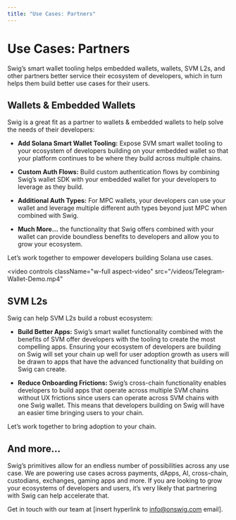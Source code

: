 ```yaml
---
title: "Use Cases: Partners"
---
```


# **Use Cases: Partners**

Swig’s smart wallet tooling helps embedded wallets, wallets, SVM L2s, and other partners better service their ecosystem of developers, which in turn helps them build better use cases for their users.

## **Wallets & Embedded Wallets**

Swig is a great fit as a partner to wallets & embedded wallets to help solve the needs of their developers:

* **Add Solana Smart Wallet Tooling:** Expose SVM smart wallet tooling to your ecosystem of developers building on your embedded wallet so that your platform continues to be where they build across multiple chains.

* **Custom Auth Flows:** Build custom authentication flows by combining Swig’s wallet SDK with your embedded wallet for your developers to leverage as they build.

* **Additional Auth Types:** For MPC wallets, your developers can use your wallet and leverage multiple different auth types beyond just MPC when combined with Swig.

* **Much More…** the functionality that Swig offers combined with your wallet can provide boundless benefits to developers and allow you to grow your ecosystem.

Let’s work together to empower developers building Solana use cases.

<video
  controls
  className="w-full aspect-video"
  src="/videos/Telegram-Wallet-Demo.mp4"
></video>

## **SVM L2s**

Swig can help SVM L2s build a robust ecosystem:

* **Build Better Apps:** Swig’s smart wallet functionality combined with the benefits of SVM offer developers with the tooling to create the most compelling apps. Ensuring your ecosystem of developers are building on Swig will set your chain up well for user adoption growth as users will be drawn to apps that have the advanced functionality that building on Swig can create.

* **Reduce Onboarding Frictions:** Swig’s cross-chain functionality enables developers to build apps that operate across multiple SVM chains without UX frictions since users can operate across SVM chains with one Swig wallet. This means that developers building on Swig will have an easier time bringing users to your chain.

Let’s work together to bring adoption to your chain.

## **And more…**

Swig’s primitives allow for an endless number of possibilities across any use case. We are powering use cases across payments, dApps, AI, cross-chain, custodians, exchanges, gaming apps and more. If you are looking to grow your ecosystems of developers and users, it’s very likely that partnering with Swig can help accelerate that.

Get in touch with our team at \[insert hyperlink to [info@onswig.com](mailto:info@onswig.com) email\].